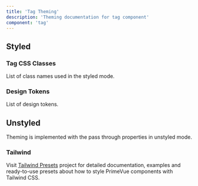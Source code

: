 ```yaml
---
title: 'Tag Theming'
description: 'Theming documentation for tag component'
component: 'tag'
---
```


## Styled

### Tag CSS Classes

List of class names used in the styled mode.

<DocTable name="Tag" type="style" />

### Design Tokens

List of design tokens.

<DocTable name="Tag" type="token" />

## Unstyled

Theming is implemented with the pass through properties in unstyled mode.

### Tailwind

Visit [Tailwind Presets](https://github.com/primefaces/primevue-tailwind) project for detailed documentation, examples and ready-to-use presets about how to style PrimeVue components with Tailwind CSS.
